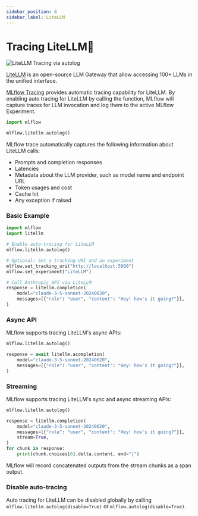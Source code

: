 ```yaml
---
sidebar_position: 8
sidebar_label: LiteLLM
---
```



# Tracing LiteLLM🚄

![LiteLLM Tracing via autolog](/images/llms/litellm/litellm-tracing.png)

[LiteLLM](https://www.litellm.ai/) is an open-source LLM Gateway that allow accessing 100+ LLMs in the unified interface.

[MLflow Tracing](/genai/tracing) provides automatic tracing capability for LiteLLM. By enabling auto tracing
for LiteLLM by calling the <APILink fn="mlflow.litellm.autolog" /> function, MLflow will capture traces for LLM invocation and log them to the active MLflow Experiment.

```python
import mlflow

mlflow.litellm.autolog()
```

MLflow trace automatically captures the following information about LiteLLM calls:

- Prompts and completion responses
- Latencies
- Metadata about the LLM provider, such as model name and endpoint URL
- Token usages and cost
- Cache hit
- Any exception if raised

### Basic Example

```python
import mlflow
import litellm

# Enable auto-tracing for LiteLLM
mlflow.litellm.autolog()

# Optional: Set a tracking URI and an experiment
mlflow.set_tracking_uri("http://localhost:5000")
mlflow.set_experiment("LiteLLM")

# Call Anthropic API via LiteLLM
response = litellm.completion(
    model="claude-3-5-sonnet-20240620",
    messages=[{"role": "user", "content": "Hey! how's it going?"}],
)
```

### Async API

MLflow supports tracing LiteLLM's async APIs:

```python
mlflow.litellm.autolog()

response = await litellm.acompletion(
    model="claude-3-5-sonnet-20240620",
    messages=[{"role": "user", "content": "Hey! how's it going?"}],
)
```

### Streaming

MLflow supports tracing LiteLLM's sync and async streaming APIs:

```python
mlflow.litellm.autolog()

response = litellm.completion(
    model="claude-3-5-sonnet-20240620",
    messages=[{"role": "user", "content": "Hey! how's it going?"}],
    stream=True,
)
for chunk in response:
    print(chunk.choices[0].delta.content, end="|")
```

MLflow will record concatenated outputs from the stream chunks as a span output.

### Disable auto-tracing

Auto tracing for LiteLLM can be disabled globally by calling `mlflow.litellm.autolog(disable=True)` or `mlflow.autolog(disable=True)`.

